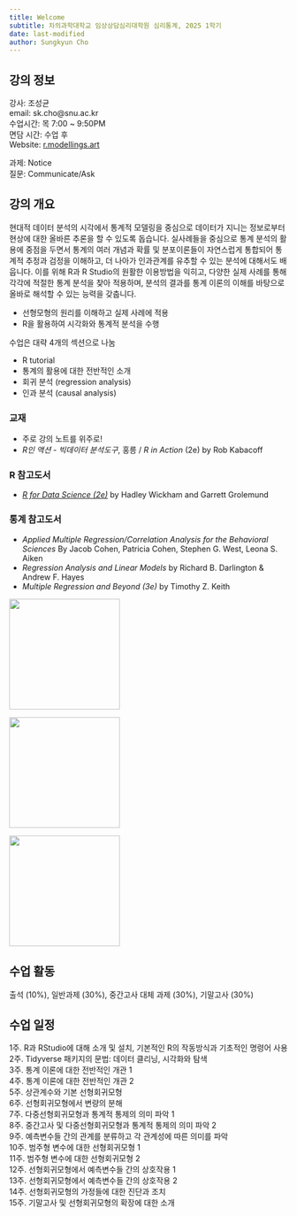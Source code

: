 ```yaml
---
title: Welcome
subtitle: 차의과학대학교 임상상담심리대학원 심리통계, 2025 1학기
date: last-modified
author: Sungkyun Cho
---
```

## 강의 정보
강사: 조성균  
email: sk.cho@snu.ac.kr  
수업시간: 목 7:00 ~ 9:50PM  
면담 시간: 수업 후  
Website: [r.modellings.art](https://r.modellings.art)

과제: Notice  
질문: Communicate/Ask

## 강의 개요

현대적 데이터 분석의 시각에서 통계적 모델링을 중심으로 데이터가 지니는 정보로부터 현상에 대한 올바른 추론을 할 수 있도록 돕습니다. 실사례들을 중심으로 통계 분석의 활용에 중점을 두면서 통계의 여러 개념과 확률 및 분포이론들이 자연스럽게 통합되어 통계적 추정과 검정을 이해하고, 더 나아가 인과관계를 유추할 수 있는 분석에 대해서도 배웁니다. 이를 위해 R과 R Studio의 원활한 이용방법을 익히고, 다양한 실제 사례를 통해 각각에 적절한 통계 분석을 찾아 적용하며, 분석의 결과를 통계 이론의 이해를 바탕으로 올바로 해석할 수 있는 능력을 갖춥니다.

- 선형모형의 원리를 이해하고 실제 사례에 적용
- R을 활용하여 시각화와 통계적 분석을 수행

수업은 대략 4개의 섹션으로 나눔  

- R tutorial  
- 통계의 활용에 대한 전반적인 소개  
- 회귀 분석 (regression analysis)  
- 인과 분석 (causal analysis)

### 교재
- 주로 강의 노트를 위주로!
- *R인 액션 - 빅데이터 분석도구*, 홍릉 / *R in Action* (2e) by Rob Kabacoff
<!-- - [*Statistical Modeling (2e)*](https://dtkaplan.github.io/SM2-bookdown/) by Daniel T. Kaplan -->

### R 참고도서

- [*R for Data Science (2e)*](https://r4ds.hadley.nz/) by Hadley Wickham and Garrett Grolemund


### 통계 참고도서
- *Applied Multiple Regression/Correlation Analysis for the Behavioral Sciences* By Jacob Cohen, Patricia Cohen, Stephen G. West, Leona S. Aiken
- *Regression Analysis and Linear Models* by Richard B. Darlington & Andrew F. Hayes
- *Multiple Regression and Beyond (3e)* by Timothy Z. Keith

::: {layout-ncol=3 fig-aligh="left"}
![](contents/images/book1.png){width="200"}

![](contents/images/book2.png){width="200"}

![](contents/images/keith.jpg){width="200"}
:::

## 수업 활동
출석 (10%), 일반과제 (30%), 중간고사 대체 과제 (30%), 기말고사 (30%)

## 수업 일정
1주. R과 RStudio에 대해 소개 및 설치, 기본적인 R의 작동방식과 기초적인 명령어 사용  
2주. Tidyverse 패키지의 문법: 데이터 클리닝, 시각화와 탐색  
3주. 통계 이론에 대한 전반적인 개관 1  
4주. 통계 이론에 대한 전반적인 개관 2  
5주. 상관계수와 기본 선형회귀모형  
6주. 선형회귀모형에서 변량의 분해  
7주. 다중선형회귀모형과 통계적 통제의 의미 파악 1  
8주. 중간고사 및 다중선형회귀모형과 통계적 통제의 의미 파악 2  
9주. 예측변수들 간의 관계를 분류하고 각 관계성에 따른 의미를 파악  
10주. 범주형 변수에 대한 선형회귀모형 1  
11주. 범주형 변수에 대한 선형회귀모형 2  
12주. 선형회귀모형에서 예측변수들 간의 상호작용 1  
13주. 선형회귀모형에서 예측변수들 간의 상호작용 2  
14주. 선형회귀모형의 가정들에 대한 진단과 조치  
15주. 기말고사 및 선형회귀모형의 확장에 대한 소개